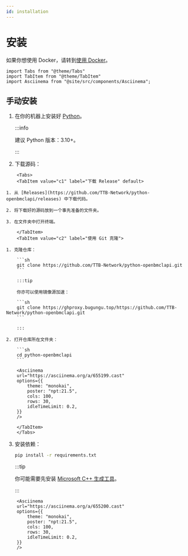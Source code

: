 ```yaml
---
id: installation
---
```


# 安装

如果你想使用 Docker，请转到[使用 Docker](/docs/use-docker)。

```mdx-code-block
import Tabs from "@theme/Tabs"
import TabItem from "@theme/TabItem"
import Asciinema from "@site/src/components/Asciinema";
```

## 手动安装

1. 在你的机器上安装好 [Python](https://www.python.org/)。

    :::info

    建议 Python 版本：3.10+。

    :::

2. 下载源码：

```mdx-code-block
    <Tabs>
    <TabItem value="c1" label="下载 Release" default>
```

    1. 从 [Releases](https://github.com/TTB-Network/python-openbmclapi/releases) 中下载代码。

    2. 将下载好的源码放到一个事先准备的文件夹。

    3. 在文件夹中打开终端。

```mdx-code-block
    </TabItem>
    <TabItem value="c2" label="使用 Git 克隆">
```

    1. 克隆仓库：

        ```sh
        git clone https://github.com/TTB-Network/python-openbmclapi.git
        ```

        :::tip

        你亦可以使用镜像源加速：

        ```sh
        git clone https://ghproxy.bugungu.top/https://github.com/TTB-Network/python-openbmclapi.git
        ```

        :::

    2. 打开仓库所在文件夹：

        ```sh
        cd python-openbmclapi
        ```

```mdx-code-block
    <Asciinema
    url="https://asciinema.org/a/655199.cast"
    options={{
        theme: "monokai",
        poster: "npt:21.5",
        cols: 100,
        rows: 30,
        idleTimeLimit: 0.2,
    }}
    />

    </TabItem>
    </Tabs>

```

3. 安装依赖：

    ```sh
    pip install -r requirements.txt
    ```

    :::tip

    你可能需要先安装 [Microsoft C++ 生成工具](https://visualstudio.microsoft.com/visual-cpp-build-tools/)。

    :::

```mdx-code-block
    <Asciinema
    url="https://asciinema.org/a/655200.cast"
    options={{
        theme: "monokai",
        poster: "npt:21.5",
        cols: 100,
        rows: 30,
        idleTimeLimit: 0.2,
    }}
    />
```
